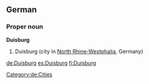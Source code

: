 {{wikipedia}}
{{wikipedia|lang=de}}
==German==
===Proper noun===
'''Duisburg'''
# Duisburg (city in [[North Rhine-Westphalia]], Germany)
[[Category:de:Cities]]

[[de:Duisburg]]
[[es:Duisburg]]
[[fi:Duisburg]]